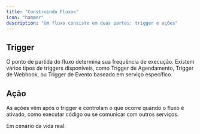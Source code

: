 ```yaml
---
title: "Construindo Fluxos"
icon: "hammer"
description: "Um fluxo consiste em duas partes: trigger e ações"
---
```


## Trigger

O ponto de partida do fluxo determina sua frequência de execução. Existem vários tipos de triggers disponíveis, como Trigger de Agendamento, Trigger de Webhook, ou Trigger de Evento baseado em serviço específico.

## Ação

As ações vêm após o trigger e controlam o que ocorre quando o fluxo é ativado, como executar código ou se comunicar com outros serviços.

Em cenário da vida real: